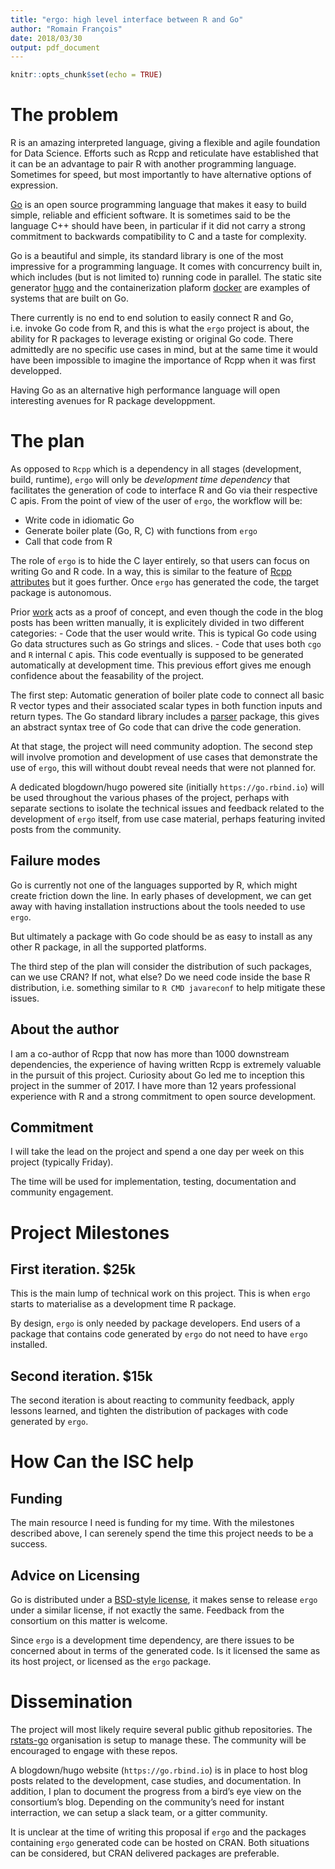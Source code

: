 ```yaml
---
title: "ergo: high level interface between R and Go"
author: "Romain François"
date: 2018/03/30
output: pdf_document
---
```


```r
knitr::opts_chunk$set(echo = TRUE)
```

# The problem

R is an amazing interpreted language, giving a flexible and agile foundation for Data Science. 
Efforts such as Rcpp and reticulate have established that it can be an advantage 
to pair R with another programming language. Sometimes for speed, but most importantly 
to have alternative options of expression. 

[Go](https://golang.org) is an open source programming language that makes it easy to 
build simple, reliable and efficient software. It is sometimes said to be the language 
C++ should have been, in particular if it did not carry a strong commitment to backwards
compatibility to C and a taste for complexity.  

Go is a beautiful and simple, its standard library is one of the most impressive
for a programming language. It comes with concurrency built in, which includes 
(but is not limited to) running code in parallel. The static site generator [hugo](https://gohugo.io) 
and the containerization plaform [docker](https://www.docker.com/) are examples 
of systems that are built on Go. 

There currently is no end to end solution to easily connect R and Go, i.e. invoke Go code 
from R, and this is what the `ergo` project is about, the ability for R packages to 
leverage existing or original Go code. There admittedly are no
specific use cases in mind, but at the same time it would have been impossible 
to imagine the importance of Rcpp when it was first developped. 

Having Go as an alternative high performance language will open 
interesting avenues for R package developpment. 

# The plan

As opposed to `Rcpp`  which is a dependency in all stages (development, build, runtime), 
`ergo` will only be *development time dependency* that facilitates the generation of 
code to interface R and Go via their respective C apis. From the point of view of the user of `ergo`, 
the workflow will be:

- Write code in idiomatic Go
- Generate boiler plate (Go, R, C) with functions from `ergo`
- Call that code from R

The role of `ergo` is to hide the C layer entirely, so that users can focus on writing Go and R code. 
In a way, this is similar to the feature of 
[Rcpp attributes](https://cran.r-project.org/web/packages/Rcpp/vignettes/Rcpp-attributes.pdf)
but it goes further. Once `ergo` has generated the code, the target package is autonomous. 

Prior [work](https://purrple.cat/tags/go/) acts as a proof of concept, 
and even though the code in the blog posts has been written manually, it is explicitely 
divided in two different categories: 
- Code that the user would write. This is typical Go code using Go data structures such 
  as Go strings and slices. 
- Code that uses both `cgo` and `R` internal `C` apis. This code eventually is supposed to 
  be generated automatically at development time. 
This previous effort gives me enough confidence about the feasability of the project. 

The first step: Automatic generation 
of boiler plate code to connect all basic R vector types and their associated 
scalar types in both function inputs and return types. The Go standard library
includes a [parser](https://golang.org/pkg/go/parser/) 
package, this gives an abstract syntax tree of Go code that 
can drive the code generation. 

At that stage, the project will need community adoption. The second step will 
involve promotion and development of use cases that demonstrate the use of `ergo`, 
this will without doubt reveal needs that were not planned for. 

A dedicated blogdown/hugo powered site (initially `https://go.rbind.io`) 
will be used throughout the various phases of the project, perhaps with 
separate sections to isolate the technical 
issues and feedback related to the development of `ergo` itself, from use case 
material, perhaps featuring invited posts from the community. 

## Failure modes

Go is currently not one of the languages supported by R, which might create friction 
down the line. In early phases of development, we can get away with 
having installation instructions about the tools needed to use `ergo`. 

But ultimately a package with Go code should be as easy to install as any other R package, 
in all the supported platforms. 

The third step of the plan will consider the distribution of such packages, 
can we use CRAN? If not, what else? Do we need code inside the base R distribution, 
i.e. something similar to `R CMD javareconf` to help mitigate these issues. 

## About the author

I am a co-author of Rcpp that now has more than 1000 downstream dependencies, 
the experience of having written Rcpp is extremely valuable in the pursuit of this project. 
Curiosity about Go led me to inception this project in the summer of 2017. 
I have more than 12 years professional experience with R and a strong commitment 
to open source development. 

## Commitment 

I will take the lead on the project and spend a one day per week on this project (typically Friday). 

The time will be used for implementation, testing, documentation and community engagement. 

# Project Milestones

## First iteration. $25k

This is the main lump of technical work on this project. This is when `ergo` starts to 
materialise as a development time R package. 

By design, `ergo` is only needed by package developers. End users of a package that contains
code generated by `ergo` do not need to have `ergo` installed. 

## Second iteration. $15k

The second iteration is about reacting to community feedback, apply lessons learned, 
and tighten the distribution of packages with code generated by `ergo`. 

# How Can the ISC help

## Funding

The main resource I need is funding for my time. With the milestones described above, 
I can serenely spend the time this project needs to be a success. 

## Advice on Licensing

Go is distributed under a [BSD-style license](https://golang.org/LICENSE), it makes sense
to release `ergo` under a similar license, if not exactly the same. Feedback from the 
consortium on this matter is welcome. 

Since `ergo` is a development time dependency, are there issues to be concerned about
in terms of the generated code. Is it licensed the same as its host project, or licensed
as the `ergo` package. 

# Dissemination

The project will most likely require several public github repositories. 
The [rstats-go](https://github.com/rstats-go) organisation is setup to manage these. 
The community will be encouraged to engage with these repos. 

A blogdown/hugo website (`https://go.rbind.io`) is in place
to host blog posts related to the development, case studies, and documentation. 
In addition, I plan to document the progress from a bird's eye view on the consortium's blog. 
Depending on the community's need for instant interraction, we can setup 
a slack team, or a gitter community. 

It is unclear at the time of writing this proposal if `ergo` and the packages 
containing `ergo` generated code can be hosted on CRAN. Both situations 
can be considered, but CRAN delivered packages are preferable. 

